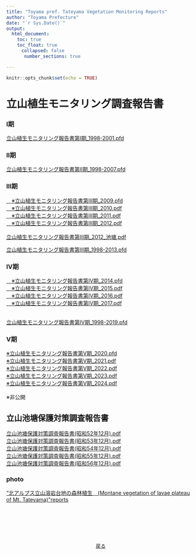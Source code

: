 ---
title: "Toyama pref. Tateyama Vegetation Monitoring Reports"
author: "Toyama Prefecture"
date: "`r Sys.Date()`"
output:
  html_document:
    toc: true
    toc_float: true
    　collapsed: false
    　 number_sections: true

---

```{r setup, include=FALSE}
knitr::opts_chunk$set(echo = TRUE)
```

# 立山植生モニタリング調査報告書


### Ⅰ期
<a href="ToyamaPref_1998-2001-TateyamaVegetationMonitoringReport_I.pdf">立山植生モニタリング報告書第Ⅰ期_1998-2001.pfd</a><br>

### Ⅱ期
<a href="ToyamaPref_1998-2007-TateyamaVegetationMonitoringReport_II.pdf">立山植生モニタリング報告書第Ⅱ期_1998-2007.pfd</a><br>

### Ⅲ期
<a href="ToyamaPref_2009_AnnualReportTateyamaVegetationMonitoring.pdf"> 　※立山植生モニタリング報告書第Ⅲ期_2009.pfd</a><br>
<a href="ToyamaPref_2010_AnnualReportTateyamaVegetationMonitoring.pdf"> 　※立山植生モニタリング報告書第Ⅲ期_2010.pdf</a><br>
<a href="ToyamaPref_2011_AnnualReportTateyamaVegetationMonitoring.pdf"> 　※立山植生モニタリング報告書第Ⅲ期_2011.pdf</a><br>
<a href="ToyamaPref_2012_AnnualReportTateyamaVegetationMonitoring.pdf"> 　※立山植生モニタリング報告書第Ⅲ期_2012.pdf</a><br><br>
<a href="ToyamaPref_2012_AnnualReportTateyamaVegetationMonitoring_pools.pdf">立山植生モニタリング報告書第Ⅲ期_2012_池塘.pdf</a><br>

<a href="ToyamaPref_1998-2013_TateyamaVegetationMonitoringReport_III.pdf">立山植生モニタリング報告書第III期_1998-2013.pfd</a><br>

### Ⅳ期
<a href="ToyamaPref_2014_AnnualReportTateyamaVegetationMonitoring.pdf"> 　※立山植生モニタリング報告書第Ⅳ期_2014.pfd</a><br>
<a href="ToyamaPref_2015_AnnualReportTateyamaVegetationMonitoring.pdf"> 　※立山植生モニタリング報告書第Ⅳ期_2015.pdf</a><br>
<a href="ToyamaPref_2016_AnnualReportTateyamaVegetationMonitoring.pdf"> 　※立山植生モニタリング報告書第Ⅳ期_2016.pdf</a><br>
<a href="ToyamaPref_2017_AnnualReportTateyamaVegetationMonitoring.pdf"> 　※立山植生モニタリング報告書第Ⅳ期_2017.pdf</a><br><br>

<a href="ToyamaPref_1998-2019-ReportTateyamaVegetationMonitoring_IV.pdf">立山植生モニタリング報告書第Ⅳ期_1998-2019.pfd</a><br>

### Ⅴ期
<a href="ToyamaPref_2020_AnnualReportTateyamaVegetationMonitoring.pdf">
※立山植生モニタリング報告書第Ⅴ期_2020.pfd</a><br>
<a href="ToyamaPref_2021_AnnualReportTateyamaVegetationMonitoring.pdf">
※立山植生モニタリング報告書第Ⅴ期_2021.pdf</a><br>
<a href="ToyamaPref_2022_AnnualReportTateyamaVegetationMonitoring.pdf">
※立山植生モニタリング報告書第Ⅴ期_2022.pdf</a><br>
<a href="ToyamaPref_2023_AnnualReportTateyamaVegetationMonitoring.pdf">
※立山植生モニタリング報告書第Ⅴ期_2023.pdf</a><br>
<a href="ToyamaPref_2024_AnnualReportTateyamaVegetationMonitoring.pdf">
※立山植生モニタリング報告書第Ⅴ期_2024.pdf</a><br><br>
※非公開


## 立山池塘保護対策調査報告書
<a href="chitou_S52.pdf">立山池塘保護対策調査報告書(昭和52年12月).pdf</a><br>
<a href="chitou_S53.pdf">立山池塘保護対策調査報告書(昭和53年12月).pdf</a><br>
<a href="chitou_S54.pdf">立山池塘保護対策調査報告書(昭和54年12月).pdf</a><br>
<a href="chitou_S55.pdf">立山池塘保護対策調査報告書(昭和55年12月).pdf</a><br>
<a href="chitou_S56.pdf">立山池塘保護対策調査報告書(昭和56年12月).pdf</a><br>

### photo
<a href="https://www.sanchikanri.com/tateyama/MtTateyama_ForestVegetetion.html"> "北アルプス立山溶岩台地の森林植生　(Montane vegetation of lavae plateau of Mt. Tateyama)"reports</a>



<center>
<font size="2" font face="MSゴシック">
<br><br>


<br>
<br>

<a href="javascript:history.go(-1)">戻る</a>

<center>
</td>
